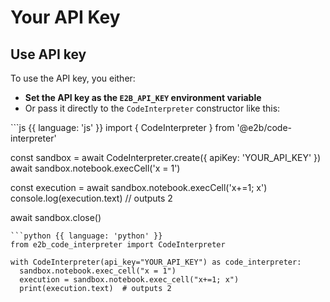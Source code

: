 
# Your API Key

<APIKey/>


## Use API key

To use the API key, you either:
- **Set the API key as the `E2B_API_KEY` environment variable**
- Or pass it directly to the `CodeInterpreter` constructor like this:
<CodeGroup isRunnable={false}>
```js {{ language: 'js' }}
import { CodeInterpreter } from '@e2b/code-interpreter'

const sandbox = await CodeInterpreter.create({ apiKey: 'YOUR_API_KEY' })
await sandbox.notebook.execCell('x = 1')

const execution = await sandbox.notebook.execCell('x+=1; x')
console.log(execution.text)  // outputs 2

await sandbox.close()
```
```python {{ language: 'python' }}
from e2b_code_interpreter import CodeInterpreter

with CodeInterpreter(api_key="YOUR_API_KEY") as code_interpreter:
  sandbox.notebook.exec_cell("x = 1")
  execution = sandbox.notebook.exec_cell("x+=1; x")
  print(execution.text)  # outputs 2
```
</CodeGroup>
